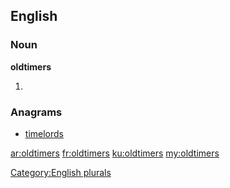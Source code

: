 {{also|Oldtimers}}
==English==

===Noun===
'''oldtimers'''

# {{plural of|oldtimer}}

===Anagrams===
* [[timelords#English|timelords]]

[[Category:English plurals]]

[[ar:oldtimers]]
[[fr:oldtimers]]
[[ku:oldtimers]]
[[my:oldtimers]]